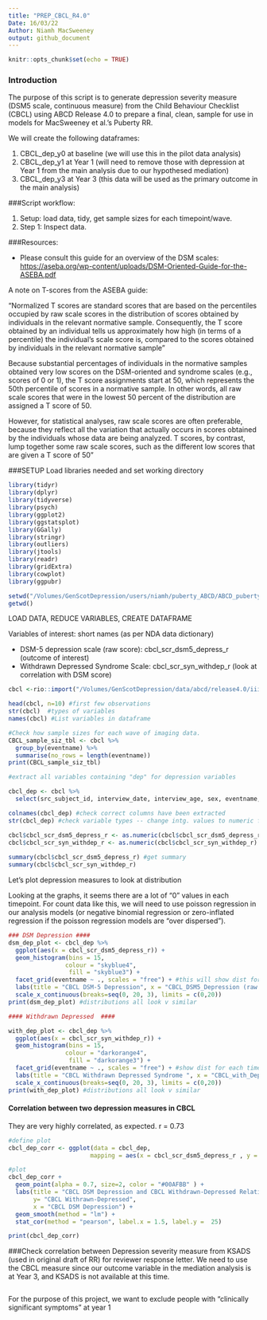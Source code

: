 ```yaml
---
title: "PREP_CBCL_R4.0"
Date: 16/03/22
Author: Niamh MacSweeney
output: github_document
---
```


```r
knitr::opts_chunk$set(echo = TRUE)
```

### Introduction

The purpose of this script is to generate depression severity measure (DSM5 scale, continuous measure) from the Child Behaviour Checklist (CBCL) using ABCD Release 4.0 to prepare a final, clean, sample for use in models for MacSweeney et al.'s Puberty RR.

We will create the following dataframes:

1.  CBCL_dep_y0 at baseline (we will use this in the pilot data analysis)
2.  CBCL_dep_y1 at Year 1 (will need to remove those with depression at Year 1 from the main analysis due to our hypothesed mediation)
3.  CBCL_dep_y3 at Year 3 (this data will be used as the primary outcome in the main analysis)

###Script workflow:

1.  Setup: load data, tidy, get sample sizes for each timepoint/wave.
2.  Step 1: Inspect data.

###Resources:

-   Please consult this guide for an overview of the DSM scales: <https://aseba.org/wp-content/uploads/DSM-Oriented-Guide-for-the-ASEBA.pdf>

A note on T-scores from the ASEBA guide:

"Normalized T scores are standard scores that are based on the percentiles occupied by raw scale scores in the distribution of scores obtained by individuals in the relevant normative sample. Consequently, the T score obtained by an individual tells us approximately how high (in terms of a percentile) the individual's scale score is, compared to the scores obtained by individuals in the relevant normative sample"

Because substantial percentages of individuals in the normative samples obtained very low scores on the DSM-oriented and syndrome scales (e.g., scores of 0 or 1), the T score assignments start at 50, which represents the 50th percentile of scores in a normative sample. In other words, all raw scale scores that were in the lowest 50 percent of the distribution are assigned a T score of 50.

However, for statistical analyses, raw scale scores are often preferable, because they reflect all the variation that actually occurs in scores obtained by the individuals whose data are being analyzed. T scores, by contrast, lump together some raw scale scores, such as the different low scores that are given a T score of 50"

###SETUP Load libraries needed and set working directory

```r

library(tidyr)
library(dplyr)
library(tidyverse)
library(psych)
library(ggplot2)
library(ggstatsplot)
library(GGally)
library(stringr)
library(outliers)
library(jtools) 
library(readr)
library(gridExtra)
library(cowplot)
library(ggpubr)

setwd("/Volumes/GenScotDepression/users/niamh/puberty_ABCD/ABCD_puberty_depression/prep")
getwd()

```

LOAD DATA, REDUCE VARIABLES, CREATE DATAFRAME

Variables of interest: short names (as per NDA data dictionary)

-   DSM-5 depression scale (raw score): cbcl_scr_dsm5_depress_r (outcome of interest)
-   Withdrawn Depressed Syndrome Scale: cbcl_scr_syn_withdep_r (look at correlation with DSM score)

```r
cbcl <-rio::import("/Volumes/GenScotDepression/data/abcd/release4.0/iii.data/Mental_Health/abcd_cbcls01.rds")

head(cbcl, n=10) #first few observations
str(cbcl)  #types of variables
names(cbcl) #List variables in dataframe

#Check how sample sizes for each wave of imaging data. 
CBCL_sample_siz_tbl <- cbcl %>%
  group_by(eventname) %>% 
  summarise(no_rows = length(eventname))
print(CBCL_sample_siz_tbl)

#extract all variables containing "dep" for depression variables

cbcl_dep <- cbcl %>% 
  select(src_subject_id, interview_date, interview_age, sex, eventname, contains("dep"))

colnames(cbcl_dep) #check correct columns have been extracted
str(cbcl_dep) #check variable types -- change intg. values to numeric for plotting purposes

cbcl$cbcl_scr_dsm5_depress_r <- as.numeric(cbcl$cbcl_scr_dsm5_depress_r)
cbcl$cbcl_scr_syn_withdep_r <- as.numeric(cbcl$cbcl_scr_syn_withdep_r)
 
summary(cbcl$cbcl_scr_dsm5_depress_r) #get summary
summary(cbcl$cbcl_scr_syn_withdep_r) 


```

Let's plot depression measures to look at distribution

Looking at the graphs, it seems there are a lot of "0" values in each timepoint. For count data like this, we will need to use poisson regression in our analysis models (or negative binomial regression or zero-inflated regression if the poisson regression models are "over dispersed").
```r

### DSM Depression ####
dsm_dep_plot <- cbcl_dep %>% 
  ggplot(aes(x = cbcl_scr_dsm5_depress_r)) +
  geom_histogram(bins = 15,
                colour = "skyblue4",
                 fill = "skyblue3") +
  facet_grid(eventname ~ ., scales = "free") + #this will show dist for all waves
  labs(title = "CBCL DSM-5 Depression", x = "CBCL_DSM5_Depression (raw score)") +
  scale_x_continuous(breaks=seq(0, 20, 3), limits = c(0,20))
print(dsm_dep_plot) #distributions all look v similar

#### Withdrawn Depressed  ####

with_dep_plot <- cbcl_dep %>% 
  ggplot(aes(x = cbcl_scr_syn_withdep_r)) +
  geom_histogram(bins = 15,
                colour = "darkorange4",
                 fill = "darkorange3") +
  facet_grid(eventname ~ ., scales = "free") + #show dist for each timepoint separately
  labs(title = "CBCL Withdrawn Depressed Syndrome ", x = "CBCL_with_Depress (raw score)") +
  scale_x_continuous(breaks=seq(0, 20, 3), limits = c(0,20))
print(with_dep_plot) #distributions all look v similar


```

#### Correlation between two depression measures in CBCL

They are very highly correlated, as expected. r = 0.73
```r

#define plot
cbcl_dep_corr <- ggplot(data = cbcl_dep,
                       mapping = aes(x = cbcl_scr_dsm5_depress_r , y = cbcl_scr_syn_withdep_r))

#plot
cbcl_dep_corr +
  geom_point(alpha = 0.7, size=2, color = "#00AFBB" ) +
  labs(title = "CBCL DSM Depression and CBCL Withdrawn-Depressed Relationship",
       y= "CBCL Withrawn-Depressed",
       x = "CBCL DSM Depression") +
  geom_smooth(method = "lm") +
  stat_cor(method = "pearson", label.x = 1.5, label.y =  25)

print(cbcl_dep_corr)

```

###Check correlation between Depression severity measure from KSADS (used in original draft of RR) for reviewer response letter. We need to use the CBCL measure since our outcome variable in the mediation analysis is at Year 3, and KSADS is not available at this time. 

```r


```

For the purpose of this project, we want to exclude people with "clinically significant symptoms" at year 1
```r



```

```r

```

